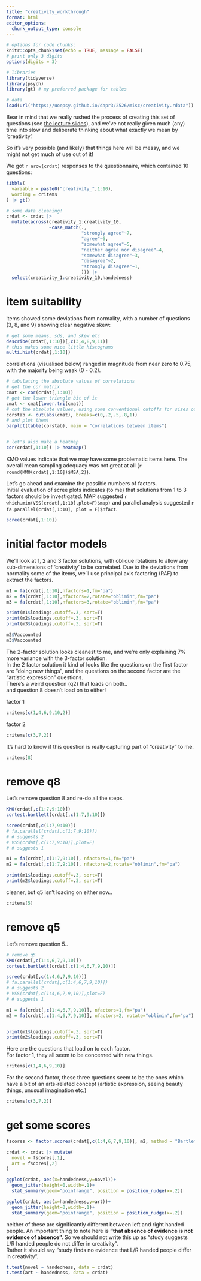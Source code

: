 ```yaml
---
title: "creativity_workthrough"
format: html
editor_options: 
  chunk_output_type: console
---
```


```r
# options for code chunks:
knitr::opts_chunk$set(echo = TRUE, message = FALSE)
# print only 3 digits
options(digits = 3)

# libraries
library(tidyverse)
library(psych)
library(gt) # my preferred package for tables 

# data
load(url("https://uoepsy.github.io/dapr3/2526/misc/creativity.rdata"))
```

Bear in mind that we really rushed the process of creating this set of questions (see [the lecture slides](https://uoepsy.github.io/dapr3/2526/lectures/07dimensions.html#/dont-do-this-at-home){target="_blank"}), and we've not really given much (any) time into slow and deliberate thinking about what exactly we mean by 'creativity'. 

So it's very possible (and likely) that things here will be messy, and we might not get much of use out of it!  

We got `r nrow(crdat)` responses to the questionnaire, which contained 10 questions:  

```r
tibble(
  variable = paste0("creativity_",1:10),
  wording = critems
) |> gt()
```

```r
# some data cleaning! 
crdat <- crdat |> 
  mutate(across(creativity_1:creativity_10,
                ~case_match(.,
                            "strongly agree"~7,
                            "agree"~6,
                            "somewhat agree"~5,
                            "neither agree nor disagree"~4,
                            "somewhat disagree"~3,
                            "disagree"~2,
                            "strongly disagree"~1,
                            ))) |>
  select(creativity_1:creativity_10,handedness)
```

# item suitability 

items showed some deviations from normality, with a number of questions (3, 8, and 9) showing clear negative skew:  

```r
# get some means, sds, and skew etc
describe(crdat[,1:10])[,c(3,4,8,9,11)]
# this makes some nice little histograms
multi.hist(crdat[,1:10])
```

correlations (visualised below) ranged in magnitude from near zero to 0.75, with the majority being weak (0 - 0.2).  
```r
# tabulating the absolute values of correlations
# get the cor matrix
cmat <- cor(crdat[,1:10])
# get the lower triangle bit of it
cmat <- cmat[lower.tri(cmat)]
# cut the absolute values, using some conventional cutoffs for sizes of correlations
corstab <- cut(abs(cmat), breaks=c(0,.2,.5,.8,1))
# and plot them!  
barplot(table(corstab), main = "correlations between items")


# let's also make a heatmap
cor(crdat[,1:10]) |> heatmap()
```

KMO values indicate that we may have some problematic items here. The overall mean sampling adequacy was not great at all (`r round(KMO(crdat[,1:10])$MSA,2)`).  

Let's go ahead and examine the possible numbers of factors.  
Initial evaluation of scree plots indicates (to me) that solutions from 1 to 3 factors should be investigated. MAP suggested `r which.min(VSS(crdat[,1:10],plot=F)$map)` and parallel analysis suggested `r fa.parallel(crdat[,1:10], plot = F)$nfact`.  
```r
scree(crdat[,1:10])
```

# initial factor models  

We'll look at 1, 2 and 3 factor solutions, with oblique rotations to allow any sub-dimensions of 'creativity' to be correlated. Due to the deviations from normality some of the items, we'll use principal axis factoring (PAF) to extract the factors. 

```r
m1 = fa(crdat[,1:10],nfactors=1,fm="pa")
m2 = fa(crdat[,1:10],nfactors=2,rotate="oblimin",fm="pa")
m3 = fa(crdat[,1:10],nfactors=3,rotate="oblimin",fm="pa")

print(m1$loadings,cutoff=.3, sort=T)
print(m2$loadings,cutoff=.3, sort=T)
print(m3$loadings,cutoff=.3, sort=T)

m2$Vaccounted
m3$Vaccounted
```

The 2-factor solution looks cleanest to me, and we're only explaining 7% more variance with the 3-factor solution.  
In the 2 factor solution it kind of looks like the questions on the first factor are "doing new things", and the questions on the second factor are the "artistic expression" questions.  
There's a weird question (q2) that loads on both..  
and question 8 doesn't load on to either!  

factor 1
```r
critems[c(1,4,6,9,10,2)]
```
factor 2
```r
critems[c(3,7,2)]
```
It's hard to know if this question is really capturing part of "creativity" to me.
```r
critems[8]
```

# remove q8

Let's remove question 8 and re-do all the steps.  
```r

KMO(crdat[,c(1:7,9:10)])
cortest.bartlett(crdat[,c(1:7,9:10)])

scree(crdat[,c(1:7,9:10)])
# fa.parallel(crdat[,c(1:7,9:10)])
# # suggests 2
# VSS(crdat[,c(1:7,9:10)],plot=F)
# # suggests 1

m1 = fa(crdat[,c(1:7,9:10)], nfactors=1,fm="pa")
m2 = fa(crdat[,c(1:7,9:10)], nfactors=2,rotate="oblimin",fm="pa")

print(m1$loadings,cutoff=.3, sort=T)
print(m2$loadings,cutoff=.3, sort=T)
```

cleaner, but q5 isn't loading on either now.. 

```r
critems[5]
```


# remove q5  

Let's remove question 5.. 
```r
# remove q5
KMO(crdat[,c(1:4,6,7,9,10)])
cortest.bartlett(crdat[,c(1:4,6,7,9,10)])

scree(crdat[,c(1:4,6,7,9,10)])
# fa.parallel(crdat[,c(1:4,6,7,9,10)])
# # suggests 2
# VSS(crdat[,c(1:4,6,7,9,10)],plot=F)
# # suggests 1

m1 = fa(crdat[,c(1:4,6,7,9,10)], nfactors=1,fm="pa")
m2 = fa(crdat[,c(1:4,6,7,9,10)], nfactors=2, rotate="oblimin",fm="pa")


print(m1$loadings,cutoff=.3, sort=T)
print(m2$loadings,cutoff=.3, sort=T)

```

Here are the questions that load on to each factor.  
For factor 1, they all seem to be concerned with new things. 
```r
critems[c(1,4,6,9,10)]
```
For the second factor, these three questions seem to be the ones which have a bit of an arts-related concept (artistic expression, seeing beauty things, unusual imagination etc.)  
```r
critems[c(3,7,2)]
```





# get some scores

```r
fscores <- factor.scores(crdat[,c(1:4,6,7,9,10)], m2, method = "Bartlett")$scores

crdat <- crdat |> mutate(
  novel = fscores[,1],
  art = fscores[,2]
)
```

```r
ggplot(crdat, aes(x=handedness,y=novel))+
  geom_jitter(height=0,width=.1)+
  stat_summary(geom="pointrange", position = position_nudge(x=.2))

ggplot(crdat, aes(x=handedness,y=art))+
  geom_jitter(height=0,width=.1)+
  stat_summary(geom="pointrange", position = position_nudge(x=.2))

```

neither of these are significantly different between left and right handed people. An important thing to note here is **"that absence of evidence is not evidence of absence".** So we should not write this up as "study suggests L/R handed people do not differ in creativity".  
Rather it should say "study finds no evidence that L/R handed people differ in creativity".  
```r
t.test(novel ~ handedness, data = crdat)
t.test(art ~ handedness, data = crdat)
```



